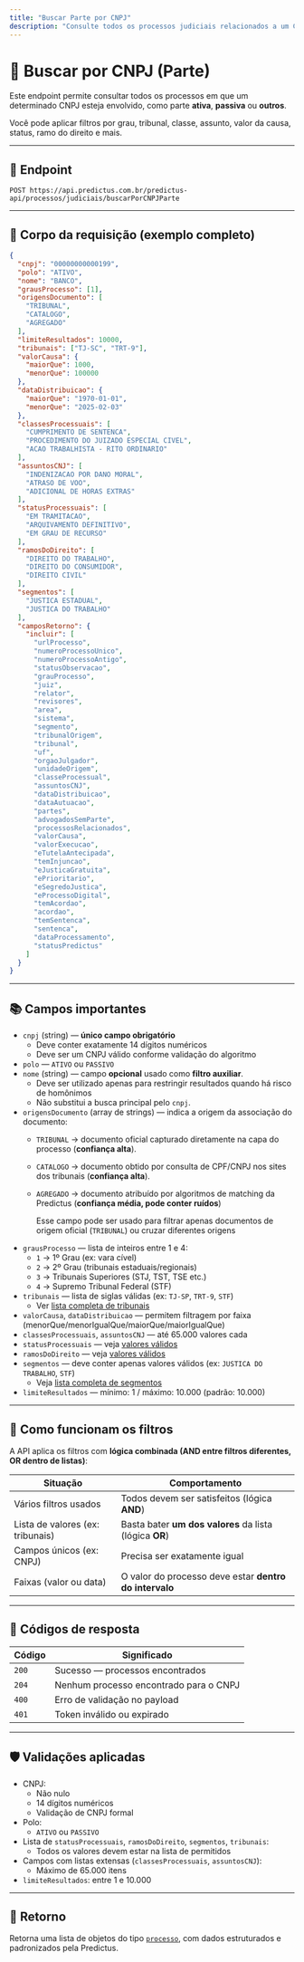 ```yaml
---
title: "Buscar Parte por CNPJ"
description: "Consulte todos os processos judiciais relacionados a um CNPJ."
---
```


# 🔎 Buscar por CNPJ (Parte)

Este endpoint permite consultar todos os processos em que um determinado CNPJ esteja envolvido, como parte **ativa**, **passiva** ou **outros**.

Você pode aplicar filtros por grau, tribunal, classe, assunto, valor da causa, status, ramo do direito e mais.

---

## 🔗 Endpoint

```
POST https://api.predictus.com.br/predictus-api/processos/judiciais/buscarPorCNPJParte
```

---

## 🧾 Corpo da requisição (exemplo completo)

```json
{
  "cnpj": "00000000000199",
  "polo": "ATIVO",
  "nome": "BANCO",
  "grausProcesso": [1],
  "origensDocumento": [
    "TRIBUNAL",
    "CATALOGO",
    "AGREGADO"
  ],
  "limiteResultados": 10000,
  "tribunais": ["TJ-SC", "TRT-9"],
  "valorCausa": {
    "maiorQue": 1000,
    "menorQue": 100000
  },
  "dataDistribuicao": {
    "maiorQue": "1970-01-01",
    "menorQue": "2025-02-03"
  },
  "classesProcessuais": [
    "CUMPRIMENTO DE SENTENCA",
    "PROCEDIMENTO DO JUIZADO ESPECIAL CIVEL",
    "ACAO TRABALHISTA - RITO ORDINARIO"
  ],
  "assuntosCNJ": [
    "INDENIZACAO POR DANO MORAL",
    "ATRASO DE VOO",
    "ADICIONAL DE HORAS EXTRAS"
  ],
  "statusProcessuais": [
    "EM TRAMITACAO",
    "ARQUIVAMENTO DEFINITIVO",
    "EM GRAU DE RECURSO"
  ],
  "ramosDoDireito": [
    "DIREITO DO TRABALHO",
    "DIREITO DO CONSUMIDOR",
    "DIREITO CIVIL"
  ],
  "segmentos": [
    "JUSTICA ESTADUAL",
    "JUSTICA DO TRABALHO"
  ],
  "camposRetorno": {
    "incluir": [
      "urlProcesso",
      "numeroProcessoUnico",
      "numeroProcessoAntigo",
      "statusObservacao",
      "grauProcesso",
      "juiz",
      "relator",
      "revisores",
      "area",
      "sistema",
      "segmento",
      "tribunalOrigem",
      "tribunal",
      "uf",
      "orgaoJulgador",
      "unidadeOrigem",
      "classeProcessual",
      "assuntosCNJ",
      "dataDistribuicao",
      "dataAutuacao",
      "partes",
      "advogadosSemParte",
      "processosRelacionados",
      "valorCausa",
      "valorExecucao",
      "eTutelaAntecipada",
      "temInjuncao",
      "eJusticaGratuita",
      "ePrioritario",
      "eSegredoJustica",
      "eProcessoDigital",
      "temAcordao",
      "acordao",
      "temSentenca",
      "sentenca",
      "dataProcessamento",
      "statusPredictus"
    ]
  }
}
```

---

## 📚 Campos importantes

- `cnpj` (string) — **único campo obrigatório**
  - Deve conter exatamente 14 dígitos numéricos
  - Deve ser um CNPJ válido conforme validação do algoritmo
- `polo` — `ATIVO` ou `PASSIVO`
- `nome`  (string) — campo **opcional** usado como **filtro auxiliar**.
  - Deve ser utilizado apenas para restringir resultados quando há risco de homônimos
  - Não substitui a busca principal pelo `cnpj`.
- `origensDocumento` (array de strings) — indica a origem da associação do documento:
  - `TRIBUNAL` → documento oficial capturado diretamente na capa do processo (**confiança alta**).
  - `CATALOGO` → documento obtido por consulta de CPF/CNPJ nos sites dos tribunais (**confiança alta**).
  - `AGREGADO` → documento atribuído por algoritmos de matching da Predictus (**confiança média, pode conter ruídos**)

    Esse campo pode ser usado para filtrar apenas documentos de origem oficial (`TRIBUNAL`) ou cruzar diferentes origens
- `grausProcesso` — lista de inteiros entre 1 e 4:
  - `1` → 1º Grau (ex: vara cível)
  - `2` → 2º Grau (tribunais estaduais/regionais)
  - `3` → Tribunais Superiores (STJ, TST, TSE etc.)
  - `4` → Supremo Tribunal Federal (STF)
- `tribunais` — lista de siglas válidas (ex: `TJ-SP`, `TRT-9`, `STF`)
  - Ver [lista completa de tribunais](../../referencias/tribunais)
- `valorCausa`, `dataDistribuicao` — permitem filtragem por faixa (menorQue/menorIgualQue/maiorQue/maiorIgualQue)
- `classesProcessuais`, `assuntosCNJ` — até 65.000 valores cada
- `statusProcessuais` — veja [valores válidos](../../referencias/status-processuais)
- `ramosDoDireito` — veja [valores válidos](../../referencias/ramos-direito)
- `segmentos` — deve conter apenas valores válidos (ex: `JUSTICA DO TRABALHO`, `STF`)
  - Veja [lista completa de segmentos](../../referencias/segmentos)
- `limiteResultados` — mínimo: 1 / máximo: 10.000 (padrão: 10.000)

---

## 📌 Como funcionam os filtros

A API aplica os filtros com **lógica combinada (AND entre filtros diferentes, OR dentro de listas)**:

| Situação                         | Comportamento                                           |
| -------------------------------- | ------------------------------------------------------- |
| Vários filtros usados            | Todos devem ser satisfeitos (lógica **AND**)            |
| Lista de valores (ex: tribunais) | Basta bater **um dos valores** da lista (lógica **OR**) |
| Campos únicos (ex: CNPJ)         | Precisa ser exatamente igual                            |
| Faixas (valor ou data)           | O valor do processo deve estar **dentro do intervalo**  |

---

## 🧾 Códigos de resposta

| Código | Significado                            |
| ------ | -------------------------------------- |
| `200`  | Sucesso — processos encontrados        |
| `204`  | Nenhum processo encontrado para o CNPJ |
| `400`  | Erro de validação no payload           |
| `401`  | Token inválido ou expirado             |

---

## 🛡️ Validações aplicadas

- CNPJ:
  - Não nulo
  - 14 dígitos numéricos
  - Validação de CNPJ formal
- Polo:
  - `ATIVO` ou `PASSIVO`
- Lista de `statusProcessuais`, `ramosDoDireito`, `segmentos`, `tribunais`:
  - Todos os valores devem estar na lista de permitidos
- Campos com listas extensas (`classesProcessuais`, `assuntosCNJ`):
  - Máximo de 65.000 itens
- `limiteResultados`: entre 1 e 10.000

---

## 🧾 Retorno

Retorna uma lista de objetos do tipo [`processo`](../estrutura), com dados estruturados e padronizados pela Predictus.